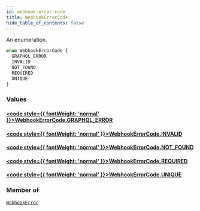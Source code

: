```yaml
---
id: webhook-error-code
title: WebhookErrorCode
hide_table_of_contents: false
---
```








An enumeration.

```graphql
enum WebhookErrorCode {
  GRAPHQL_ERROR
  INVALID
  NOT_FOUND
  REQUIRED
  UNIQUE
}
```


### Values

#### [<code style={{ fontWeight: 'normal' }}>WebhookErrorCode.<b>GRAPHQL_ERROR</b></code>](#) 
> 
> 

#### [<code style={{ fontWeight: 'normal' }}>WebhookErrorCode.<b>INVALID</b></code>](#) 
> 
> 

#### [<code style={{ fontWeight: 'normal' }}>WebhookErrorCode.<b>NOT_FOUND</b></code>](#) 
> 
> 

#### [<code style={{ fontWeight: 'normal' }}>WebhookErrorCode.<b>REQUIRED</b></code>](#) 
> 
> 

#### [<code style={{ fontWeight: 'normal' }}>WebhookErrorCode.<b>UNIQUE</b></code>](#) 
> 
> 



### Member of

[`WebhookError`](../../../developer/api-reference/objects/webhook-error)  <Badge class="secondary" text="object"/>



